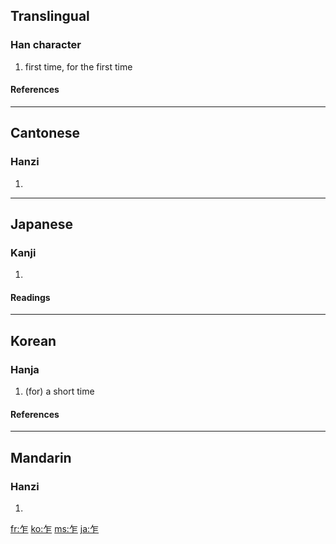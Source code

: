 ==Translingual==
===Han character===
{{Han char|rn=4|rad=丿|as=04|sn=5|four=8021<sub>1</sub>|canj=人尸 (OS)}}
# first time, for the first time
====References====
{{Han ref|kx=0082.060|dkj=00130|dj=0165.220|hdz=10035.030|uh=4E4D|ud=20045|bh=A545|bd=42309}}
----
==Cantonese==
===Hanzi===
{{yue-hanzi|jyut=|y=ja3, jok3}}
# {{defn|Cantonese}}
----
==Japanese==
===Kanji===
{{ja-kanji|grade=|rs=丿04}}
# {{defn|Japanese}}
====Readings====
{{ja-readings|on=[[さく]] (saku), [[さ]] (sa)|kun=[[たちまち]] (tachimachi), [[ながら]] (nagara)}}
----
==Korean==
===Hanja===
{{ko-hanja|hangeul=사|rv=sa|mr=sa|eumhun=잠깐|ehrv=jamkkan|ehmr=chamkkan|ehy=}}
# (for) a short time
====References====
{{Hanja ref|nav=9706}}

----

==Mandarin==
===Hanzi===
{{cmn-hanzi|pin=[[zhà]] ([[zha4]]), [[zuò]] ([[zuo4]])|wg=cha<sup>4</sup>, tso<sup>4</sup>}}
# {{defn|Mandarin}}

[[fr:乍]]
[[ko:乍]]
[[ms:乍]]
[[ja:乍]]